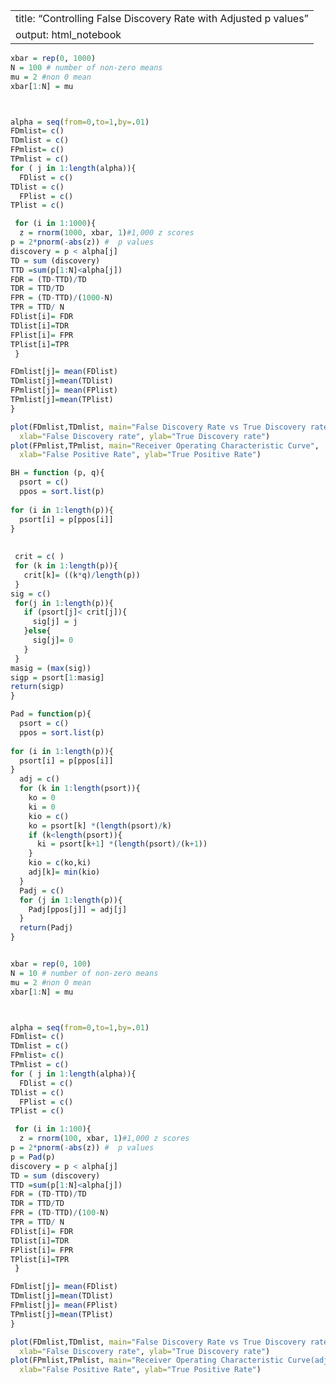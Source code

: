 ---
title: "Controlling False Discovery Rate with Adjusted p values"
output: html_notebook
 ---

```r

xbar = rep(0, 1000)
N = 100 # number of non-zero means
mu = 2 #non 0 mean
xbar[1:N] = mu



alpha = seq(from=0,to=1,by=.01)
FDmlist= c()
TDmlist = c()
FPmlist= c()
TPmlist = c()
for ( j in 1:length(alpha)){
  FDlist = c()
TDlist = c()
  FPlist = c()
TPlist = c()

 for (i in 1:1000){
  z = rnorm(1000, xbar, 1)#1,000 z scores
p = 2*pnorm(-abs(z)) #  p values
discovery = p < alpha[j]
TD = sum (discovery)
TTD =sum(p[1:N]<alpha[j])
FDR = (TD-TTD)/TD
TDR = TTD/TD
FPR = (TD-TTD)/(1000-N)
TPR = TTD/ N
FDlist[i]= FDR
TDlist[i]=TDR
FPlist[i]= FPR
TPlist[i]=TPR
 }

FDmlist[j]= mean(FDlist)
TDmlist[j]=mean(TDlist)
FPmlist[j]= mean(FPlist)
TPmlist[j]=mean(TPlist)
}

plot(FDmlist,TDmlist, main="False Discovery Rate vs True Discovery rate",
  xlab="False Discovery rate", ylab="True Discovery rate")
plot(FPmlist,TPmlist, main="Receiver Operating Characteristic Curve",
  xlab="False Positive Rate", ylab="True Positive Rate")

BH = function (p, q){
  psort = c()
  ppos = sort.list(p)
  
for (i in 1:length(p)){
  psort[i] = p[ppos[i]]
}
  
  
 crit = c( )
 for (k in 1:length(p)){
   crit[k]= ((k*q)/length(p))
 }
sig = c()
 for(j in 1:length(p)){
   if (psort[j]< crit[j]){
     sig[j] = j
   }else{
     sig[j]= 0
   }
 }
masig = (max(sig))
sigp = psort[1:masig]
return(sigp)
}

Pad = function(p){
  psort = c()
  ppos = sort.list(p)
  
for (i in 1:length(p)){
  psort[i] = p[ppos[i]]
}
  adj = c()
  for (k in 1:length(psort)){
    ko = 0
    ki = 0
    kio = c()
    ko = psort[k] *(length(psort)/k)
    if (k<length(psort)){
      ki = psort[k+1] *(length(psort)/(k+1))
    }
    kio = c(ko,ki)
    adj[k]= min(kio)
  }
  Padj = c()
  for (j in 1:length(p)){
    Padj[ppos[j]] = adj[j]
  }
  return(Padj)
}


xbar = rep(0, 100)
N = 10 # number of non-zero means
mu = 2 #non 0 mean
xbar[1:N] = mu



alpha = seq(from=0,to=1,by=.01)
FDmlist= c()
TDmlist = c()
FPmlist= c()
TPmlist = c()
for ( j in 1:length(alpha)){
  FDlist = c()
TDlist = c()
  FPlist = c()
TPlist = c()

 for (i in 1:100){
  z = rnorm(100, xbar, 1)#1,000 z scores
p = 2*pnorm(-abs(z)) #  p values
p = Pad(p)
discovery = p < alpha[j]
TD = sum (discovery)
TTD =sum(p[1:N]<alpha[j])
FDR = (TD-TTD)/TD
TDR = TTD/TD
FPR = (TD-TTD)/(100-N)
TPR = TTD/ N
FDlist[i]= FDR
TDlist[i]=TDR
FPlist[i]= FPR
TPlist[i]=TPR
 }

FDmlist[j]= mean(FDlist)
TDmlist[j]=mean(TDlist)
FPmlist[j]= mean(FPlist)
TPmlist[j]=mean(TPlist)
}

plot(FDmlist,TDmlist, main="False Discovery Rate vs True Discovery rate(adjusted)",
  xlab="False Discovery rate", ylab="True Discovery rate")
plot(FPmlist,TPmlist, main="Receiver Operating Characteristic Curve(adjusted)",
  xlab="False Positive Rate", ylab="True Positive Rate")


```

